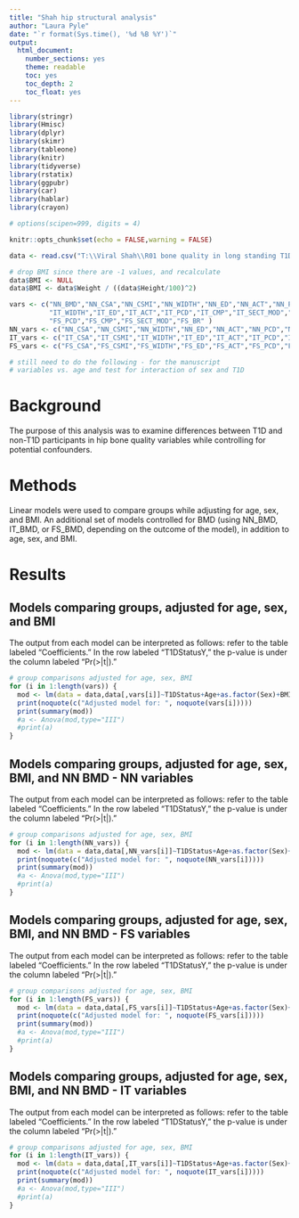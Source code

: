 ```yaml
---
title: "Shah hip structural analysis"
author: "Laura Pyle"
date: "`r format(Sys.time(), '%d %B %Y')`"
output:
  html_document:
    number_sections: yes
    theme: readable
    toc: yes
    toc_depth: 2
    toc_float: yes
---
```


```r
library(stringr)
library(Hmisc)
library(dplyr)
library(skimr)
library(tableone)
library(knitr)
library(tidyverse)
library(rstatix)
library(ggpubr)
library(car)
library(hablar)
library(crayon)

# options(scipen=999, digits = 4)

knitr::opts_chunk$set(echo = FALSE,warning = FALSE)

data <- read.csv("T:\\Viral Shah\\R01 bone quality in long standing T1D\\Raw data\\HipHSA.csv")

# drop BMI since there are -1 values, and recalculate
data$BMI <- NULL
data$BMI <- data$Weight / ((data$Height/100)^2)

vars <- c("NN_BMD","NN_CSA","NN_CSMI","NN_WIDTH","NN_ED","NN_ACT","NN_PCD","NN_CMP","NN_SECT_MOD","NN_BR","IT_BMD","IT_CSA","IT_CSMI",
          "IT_WIDTH","IT_ED","IT_ACT","IT_PCD","IT_CMP","IT_SECT_MOD","IT_BR","FS_BMD","FS_CSA","FS_CSMI","FS_WIDTH","FS_ED","FS_ACT",
          "FS_PCD","FS_CMP","FS_SECT_MOD","FS_BR" )
NN_vars <- c("NN_CSA","NN_CSMI","NN_WIDTH","NN_ED","NN_ACT","NN_PCD","NN_CMP","NN_SECT_MOD","NN_BR")
IT_vars <- c("IT_CSA","IT_CSMI","IT_WIDTH","IT_ED","IT_ACT","IT_PCD","IT_CMP","IT_SECT_MOD","IT_BR")
FS_vars <- c("FS_CSA","FS_CSMI","FS_WIDTH","FS_ED","FS_ACT","FS_PCD","FS_CMP","FS_SECT_MOD","FS_BR")

# still need to do the following - for the manuscript
# variables vs. age and test for interaction of sex and T1D


```

# Background

The purpose of this analysis was to examine differences between T1D and non-T1D participants in hip bone quality variables while controlling for potential confounders.

# Methods

Linear models were used to compare groups while adjusting for age, sex, and BMI.  An additional set of models controlled for BMD (using NN_BMD, IT_BMD, or FS_BMD, depending on the outcome of the model), in addition to age, sex, and BMI.

# Results

## Models comparing groups, adjusted for age, sex, and BMI

The output from each model can be interpreted as follows: refer to the table labeled "Coefficients."  In the row labeled "T1DStatusY," the p-value is under the column labeled "Pr(>|t|)."

```r
# group comparisons adjusted for age, sex, BMI
for (i in 1:length(vars)) {
  mod <- lm(data = data,data[,vars[i]]~T1DStatus+Age+as.factor(Sex)+BMI)
  print(noquote(c("Adjusted model for: ", noquote(vars[i]))))
  print(summary(mod))
  #a <- Anova(mod,type="III")
  #print(a)
}
```

## Models comparing groups, adjusted for age, sex, BMI, and NN BMD - NN variables

The output from each model can be interpreted as follows: refer to the table labeled "Coefficients."  In the row labeled "T1DStatusY," the p-value is under the column labeled "Pr(>|t|)."

```r
# group comparisons adjusted for age, sex, BMI
for (i in 1:length(NN_vars)) {
  mod <- lm(data = data,data[,NN_vars[i]]~T1DStatus+Age+as.factor(Sex)+BMI + NN_BMD)
  print(noquote(c("Adjusted model for: ", noquote(NN_vars[i]))))
  print(summary(mod))
  #a <- Anova(mod,type="III")
  #print(a)
}
```

## Models comparing groups, adjusted for age, sex, BMI, and NN BMD - FS variables

The output from each model can be interpreted as follows: refer to the table labeled "Coefficients."  In the row labeled "T1DStatusY," the p-value is under the column labeled "Pr(>|t|)."

```r
# group comparisons adjusted for age, sex, BMI
for (i in 1:length(FS_vars)) {
  mod <- lm(data = data,data[,FS_vars[i]]~T1DStatus+Age+as.factor(Sex)+BMI + FS_BMD)
  print(noquote(c("Adjusted model for: ", noquote(FS_vars[i]))))
  print(summary(mod))
  #a <- Anova(mod,type="III")
  #print(a)
}
```

## Models comparing groups, adjusted for age, sex, BMI, and NN BMD - IT variables

The output from each model can be interpreted as follows: refer to the table labeled "Coefficients."  In the row labeled "T1DStatusY," the p-value is under the column labeled "Pr(>|t|)."

```r
# group comparisons adjusted for age, sex, BMI
for (i in 1:length(IT_vars)) {
  mod <- lm(data = data,data[,IT_vars[i]]~T1DStatus+Age+as.factor(Sex)+BMI + IT_BMD)
  print(noquote(c("Adjusted model for: ", noquote(IT_vars[i]))))
  print(summary(mod))
  #a <- Anova(mod,type="III")
  #print(a)
}
```